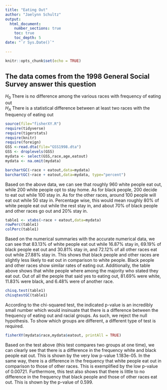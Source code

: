 ```yaml
---
title: "Eating Out"
author: "Jaelynn Schultz"
output: 
  html_document:
    number_sections: true
    toc: true
    toc_depth: 5
date: "`r Sys.Date()`"    
    
---
```


```r
knitr::opts_chunk$set(echo = TRUE)
```

## The data comes from the 1998 General Social Survey answer this question

$H_0$ There is no difference among the various races with frequency of eating out  
$H_A$ There is a statistical difference between at least two races with the frequency of eating out  


```r
source(file="fisherXY.R")
require(tidyverse)
require(tigerstats)
require(knitr)
require(foreign)
GSS <-read.dta(file="GSS1998.dta")
GSS <- droplevels(GSS)
mydata <- select(GSS,race,age,eatout)
mydata <- na.omit(mydata)
```


```r
barchartGC(~race + eatout,data=mydata)
barchartGC(~race + eatout,data=mydata, type="percent")

```
  
Based on the above data, we can see that roughly 960 white people eat out, while 200 white people opt to stay home. As for black people, 200 decide to eat out while 100 stay in. As for the other races, around 100 people will eat out while 50 stay in. Percentage wise, this would mean roughly 80% of white people eat out while the rest stay in, and about 70% of black people and other races go out and 20% stay in.  



```r
table1 <- xtabs(~race + eatout,data=mydata)
rowPerc(table1)
colPerc(table1)
```
  
Based on the numerical summaries with the accurate numerical data, we can see that 83.13% of white people eat out while 16.87% stay in, 69.19% of black people eat out and 30.81% stay in, and 72.12% of all other races eat out while 27.88% stay in. This shows that black people and other races are slightly less likely to eat out in comparison to white people. Black people and other races show similar rates of eating out. Additionally, the table above shows that white people where among the majority who stated they eat out. Out of all the people that said yes to eating out, 81.69% were white, 11.83% were black, and 6.48% were of another race. 


```r
chisq.test(table1)
chisqtestGC(table1)
```
  
According to the chi-squared test, the indicated p-value is an incredibly small number which would insinuate that there is a difference between the frequency of eating out and racial groups. As such, we reject the null hypothesis. To show which groups are different, a different type of test is required. 


```r
fisherXY(mydata$race,mydata$eatout, printAll = TRUE)
```

Based on the test above (this test compares two groups at one time), we can clearly see that there is a difference in the frequency white and black people eat out. This is shown by the very low p-value 1.183e-05. In the same way, there is a difference in the frequency that white people eat out in comparison to those of other races. This is exemplified by the low p-value of 0.00721. Furthermore, this test also shows that there is little to no difference in the frequency that black people and those of other races eat out. This is shown by the p-value of 0.599.
